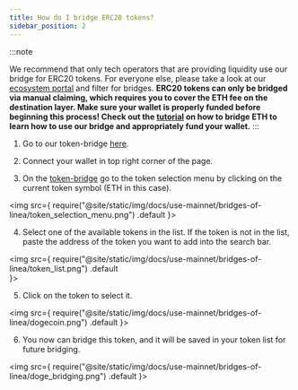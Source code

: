 ```yaml
---
title: How do I bridge ERC20 tokens?
sidebar_position: 2
---
```



:::note

We recommend that only tech operators that are providing liquidity use our bridge for ERC20 tokens. For everyone else, please take a look at our [ecosystem portal](https://linea.build/apps) and filter for bridges.
**ERC20 tokens can only be bridged via manual claiming, which requires you to cover the ETH fee on the destination layer. Make sure your wallet is properly funded before beginning this process! Check out the [tutorial](/use-mainnet/bridges-of-linea/how-to-bridge-eth) on how to bridge ETH to learn how to use our bridge and appropriately fund your wallet.**
:::

1. Go to our token-bridge [here](https://bridge.linea.build/).

2. Connect your wallet in top right corner of the page.

3. On the [token-bridge](https://bridge.linea.build/) go to the token selection menu by clicking on the current token symbol (ETH in this case).

<img
  src={
    require("@site/static/img/docs/use-mainnet/bridges-of-linea/token_selection_menu.png")
      .default
  }></img>

4. Select one of the available tokens in the list. If the token is not in the list, paste the address of the token you want to add into the search bar.

<img
  src={
    require("@site/static/img/docs/use-mainnet/bridges-of-linea/token_list.png")
      .default    
  }></img>


5. Click on the token to select it.

<img
  src={
    require("@site/static/img/docs/use-mainnet/bridges-of-linea/dogecoin.png")
      .default
  }></img>


6. You now can bridge this token, and it will be saved in your token list for future bridging.

<img
  src={
    require("@site/static/img/docs/use-mainnet/bridges-of-linea/doge_bridging.png")
      .default
  }></img>
